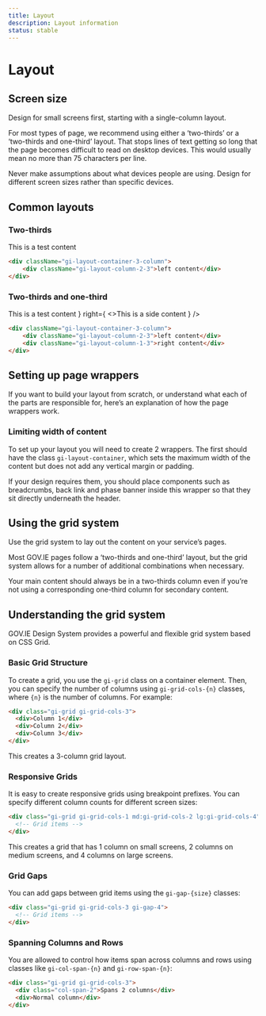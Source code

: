 ```yaml
---
title: Layout
description: Layout information
status: stable
---
```


# Layout

## Screen size

Design for small screens first, starting with a single-column layout.

For most types of page, we recommend using either a ‘two-thirds’ or a ‘two-thirds and one-third’ layout. That stops lines of text getting so long that the page becomes difficult to read on desktop devices. This would usually mean no more than 75 characters per line.

Never make assumptions about what devices people are using. Design for different screen sizes rather than specific devices.

## Common layouts

### Two-thirds

<ComponentContainer>
  <TwoThirds>This is a test content</TwoThirds>
</ComponentContainer>

```html
<div className="gi-layout-container-3-column">
    <div className="gi-layout-column-2-3">left content</div>
</div>
```

### Two-thirds and one-third

<ComponentContainer>
  <TwoThirdsOneThird 
    left={
        <>This is a test content</>
    }
    right={
        <>This is a side content</>
    } />
</ComponentContainer>

```html
<div className="gi-layout-container-3-column">
    <div className="gi-layout-column-2-3">left content</div>
    <div className="gi-layout-column-1-3">right content</div>
</div>
```

## Setting up page wrappers

If you want to build your layout from scratch, or understand what each of the parts are responsible for, here’s an explanation of how the page wrappers work.

### Limiting width of content

To set up your layout you will need to create 2 wrappers. The first should have the class `gi-layout-container`, which sets the maximum width of the content but does not add any vertical margin or padding.

If your design requires them, you should place components such as breadcrumbs, back link and phase banner inside this wrapper so that they sit directly underneath the header.

## Using the grid system

Use the grid system to lay out the content on your service’s pages.

Most GOV.IE pages follow a ‘two-thirds and one-third’ layout, but the grid system allows for a number of additional combinations when necessary.

Your main content should always be in a two-thirds column even if you’re not using a corresponding one-third column for secondary content.

## Understanding the grid system

GOV.IE Design System provides a powerful and flexible grid system based on CSS Grid. 

### Basic Grid Structure
To create a grid, you use the `gi-grid` class on a container element. Then, you can specify the number of columns using `gi-grid-cols-{n}` classes, where `{n}` is the number of columns.
For example:

```html
<div class="gi-grid gi-grid-cols-3">
  <div>Column 1</div>
  <div>Column 2</div>
  <div>Column 3</div>
</div>
```
This creates a 3-column grid layout.

### Responsive Grids
It is easy to create responsive grids using breakpoint prefixes. You can specify different column counts for different screen sizes:

```html
<div class="gi-grid gi-grid-cols-1 md:gi-grid-cols-2 lg:gi-grid-cols-4">
  <!-- Grid items -->
</div>
```
This creates a grid that has 1 column on small screens, 2 columns on medium screens, and 4 columns on large screens.

### Grid Gaps
You can add gaps between grid items using the `gi-gap-{size}` classes:

```html
<div class="gi-grid gi-grid-cols-3 gi-gap-4">
  <!-- Grid items -->
</div>
```

### Spanning Columns and Rows
You are allowed to control how items span across columns and rows using classes like `gi-col-span-{n}` and `gi-row-span-{n}`:
```html
<div class="gi-grid gi-grid-cols-3">
  <div class="col-span-2">Spans 2 columns</div>
  <div>Normal column</div>
</div>
```